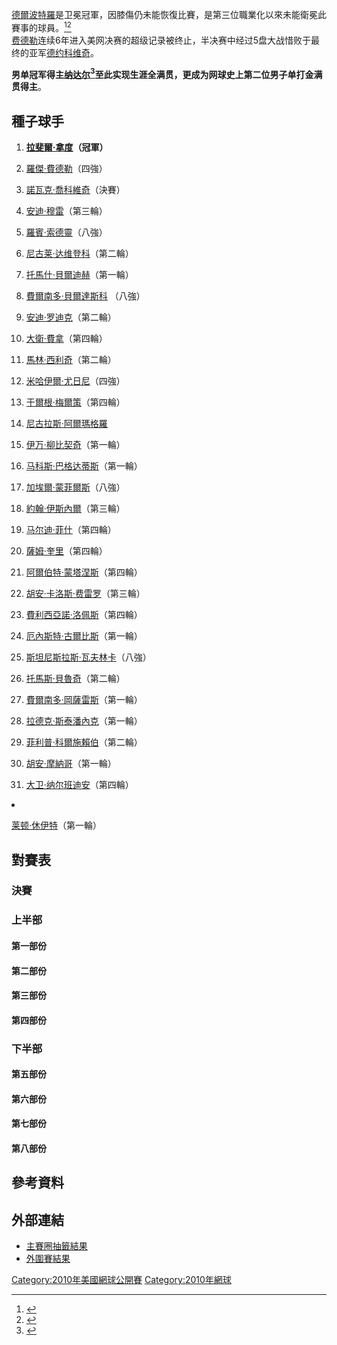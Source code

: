 {{noteTA|G1=tennis}}
{{GrandSlamEvents|2010|美國網球公開賽|
| defchamp = {{flagicon|ARG}} [[胡安·馬丁·德爾波特羅|德尔波特罗]]
| champ = {{flagicon|ESP}} [[拉斐爾·拿度|纳达尔]]
| runner ={{flagicon|SRB}} [[諾瓦克·喬科維奇|德约科维奇]]
| score =6-4、5-7、6-4、6-2
| before_name = 美國網球公開賽男子單打比賽
| after_name  = 美國網球公開賽男子單打比賽
}}
{{main|2010年美國網球公開賽}}

[[胡安·馬丁·德爾波特羅|德爾波特羅]]是卫冕冠軍，因膝傷仍未能恢復比賽，是第三位職業化以來未能衛冕此賽事的球員。<ref>{{cite news|title=Del Potro Unable To Defend US Open Crown|date=2010-08-21|url=http://www.atpworldtour.com/News/Tennis/2010/08/Other/US-Open-del-Potro-Withdraws.aspx|work=atpworldtour.com|accessdate=2010-08-28|archive-date=2014-02-27|archive-url=https://web.archive.org/web/20140227075132/http://www.atpworldtour.com/News/Tennis/2010/08/Other/US-Open-del-Potro-Withdraws.aspx|dead-url=no}}</ref><ref>{{cite news|title=Wrist knocks out Juan Martin del Potro|date=2010-08-21|url=http://sports.espn.go.com/sports/tennis/usopen10/news/story?id=5481812|work=ESPN.com|accessdate=2010-08-23|archive-date=2014-03-01|archive-url=https://web.archive.org/web/20140301082801/http://sports.espn.go.com/sports/tennis/usopen10/news/story?id=5481812|dead-url=no}}</ref><br />

[[费德勒|费德勒]]连续6年进入美网决赛的超级记录被终止，半决赛中经过5盘大战惜败于最终的亚军[[諾瓦克·喬科維奇|德约科维奇]]。

'''男单冠军得主[[拉斐爾·拿度|纳达尔]]<ref>{{Cite web |url=http://www.nytimes.com/2010/09/14/sports/tennis/14tennis.html?ref=rafael_nadal |title=存档副本 |accessdate=2010-09-16 |archive-date=2020-09-26 |archive-url=https://web.archive.org/web/20200926084531/https://www.nytimes.com/2010/09/14/sports/tennis/14tennis.html?ref=rafael_nadal |dead-url=no }}</ref>至此实现生涯全满贯，更成为网球史上第二位男子单打金满贯得主'''。
==種子球手==
{{col-begin}}
{{col-2}}
#{{flagicon|ESP}} '''[[拉斐爾·拿度|拉斐爾·拿度]]（冠軍）'''
#{{flagicon|SUI}} [[羅傑·費德勒|羅傑·費德勒]]（四強）
#{{flagicon|SRB}} [[諾瓦克·喬科維奇|諾瓦克·喬科維奇]]（決賽）
#{{flagicon|GBR}} [[安迪·穆雷|安迪·穆雷]]（第三輪）
#{{flagicon|SWE}} [[羅賓·索德靈|羅賓·索德靈]]（八強）
#{{flagicon|RUS}} [[尼古莱·达维登科|尼古莱·达维登科]]（第二輪）
#{{flagicon|CZE}} [[托馬什·貝爾迪赫|托馬什·貝爾迪赫]]（第一輪）
#{{flagicon|ESP}} [[費爾南多·貝爾達斯科|費爾南多·貝爾達斯科]] （八強）
#{{flagicon|USA}} [[安迪·罗迪克|安迪·罗迪克]]（第二輪）
#{{flagicon|ESP}} [[大衛·費拿|大衛·費拿]]（第四輪）
#{{flagicon|CRO}} [[馬林·西利奇|馬林·西利奇]]（第二輪）
#{{flagicon|RUS}} [[米哈伊爾·尤日尼|米哈伊爾·尤日尼]]（四強）
#{{flagicon|AUT}} [[于爾根·梅爾策|于爾根·梅爾策]]（第四輪）
#{{flagicon|ESP}} [[尼古拉斯·阿爾瑪格羅|尼古拉斯·阿爾瑪格羅]]
#{{flagicon|CRO}} [[伊万·柳比契奇|伊万·柳比契奇]]（第一輪）
#{{flagicon|CYP}} [[马科斯·巴格达蒂斯|马科斯·巴格达蒂斯]]（第一輪）
{{col-2}}
<ol start="17">
<li>{{flagicon|FRA}} [[加埃爾·蒙菲爾斯|加埃爾·蒙菲爾斯]]（八強）
<li>{{flagicon|USA}} [[約翰·伊斯內爾|約翰·伊斯內爾]]（第三輪）
<li>{{flagicon|USA}} [[马尔迪·菲什|马尔迪·菲什]]（第四輪）
<li>{{flagicon|USA}} [[薩姆·奎里|薩姆·奎里]]（第四輪）
<li>{{flagicon|ESP}} [[阿爾伯特·蒙塔涅斯|阿爾伯特·蒙塔涅斯]]（第四輪）
<li>{{flagicon|ESP}} [[胡安·卡洛斯·费雷罗|胡安·卡洛斯·费雷罗]]（第三輪）
<li>{{flagicon|ESP}} [[費利西亞諾·洛佩斯|費利西亞諾·洛佩斯]]（第四輪）
<li>{{flagicon|LAT}} [[厄內斯特·古爾比斯|厄內斯特·古爾比斯]]（第一輪）
<li>{{flagicon|SUI}} [[斯坦尼斯拉斯·瓦夫林卡|斯坦尼斯拉斯·瓦夫林卡]]（八強）
<li>{{flagicon|BRA}} [[托馬斯·貝魯奇|托馬斯·貝魯奇]]（第二輪）
<li>{{flagicon|CHI}} [[費爾南多·岡薩雷斯|費爾南多·岡薩雷斯]]（第一輪）
<li>{{flagicon|CZE}} [[拉德克·斯泰潘內克|拉德克·斯泰潘內克]]（第一輪）
<li>{{flagicon|GER}} [[菲利普·科爾施賴伯|菲利普·科爾施賴伯]]（第二輪）
<li>{{flagicon|ARG}} [[胡安·摩納哥|胡安·摩納哥]]（第一輪）
<li>{{flagicon|ARG}} [[大卫·纳尔班迪安|大卫·纳尔班迪安]]（第四輪）
<li>{{flagicon|AUS}} [[莱顿·休伊特|莱顿·休伊特]]（第一輪）
{{col-end}}

==對賽表==
{{Draw key}}
===決賽===
{{8TeamBracket-Tennis5
| RD1=八強
| RD2=四強
| RD3=決賽

| team-width=175

| RD1-seed1=1
| RD1-team1='''{{flagicon|ESP}} [[拉斐爾·拿度|拉斐爾·拿度]]
| RD1-score1-1='''7
| RD1-score1-2='''6
| RD1-score1-3='''6
| RD1-score1-4= 
| RD1-score1-5= 
| RD1-seed2=8
| RD1-team2={{flagicon|ESP}} [[費爾南多·貝爾達斯科|費爾南多·貝爾達斯科]]
| RD1-score2-1=5
| RD1-score2-2=3
| RD1-score2-3=4
| RD1-score2-4= 
| RD1-score2-5= 

| RD1-seed3=25
| RD1-team3={{flagicon|SUI}} [[斯坦尼斯拉斯·瓦夫林卡|斯坦尼斯拉斯·瓦夫林卡]]
| RD1-score3-1='''6
| RD1-score3-2=6<sup>7</sup>
| RD1-score3-3='''6
| RD1-score3-4=3
| RD1-score3-5=3
| RD1-seed4=12
| RD1-team4='''{{flagicon|RUS}} [[米哈伊爾·尤日尼|米哈伊爾·尤日尼]]
| RD1-score4-1=3
| RD1-score4-2='''7
| RD1-score4-3=3
| RD1-score4-4='''6
| RD1-score4-5='''6

| RD1-seed5=17
| RD1-team5={{flagicon|FRA}} [[加埃爾·蒙菲爾斯|加埃爾·蒙菲爾斯]]
| RD1-score5-1=6<sup>2</sup>
| RD1-score5-2=1
| RD1-score5-3=2
| RD1-score5-4= 
| RD1-score5-5= 
| RD1-seed6=3
| RD1-team6='''{{flagicon|SRB}} [[諾瓦克·喬科維奇|諾瓦克·喬科維奇]]
| RD1-score6-1='''7
| RD1-score6-2='''6
| RD1-score6-3='''6
| RD1-score6-4= 
| RD1-score6-5= 

| RD1-seed7=5
| RD1-team7={{flagicon|SWE}} [[羅賓·索德靈|羅賓·索德靈]] 
| RD1-score7-1=4
| RD1-score7-2=4
| RD1-score7-3=5
| RD1-score7-4= 
| RD1-score7-5= 
| RD1-seed8=2
| RD1-team8='''{{flagicon|SUI}} [[羅傑·費德勒|羅傑·費德勒]]
| RD1-score8-1='''6
| RD1-score8-2='''6
| RD1-score8-3='''7
| RD1-score8-4= 
| RD1-score8-5= 

| RD2-seed1=1
| RD2-team1='''{{flagicon|ESP}} [[拉斐爾·拿度|拉斐爾·拿度]]
| RD2-score1-1='''6
| RD2-score1-2='''6
| RD2-score1-3='''6
| RD2-score1-4= 
| RD2-score1-5= 
| RD2-seed2=12
| RD2-team2={{flagicon|RUS}} [[米哈伊爾·尤日尼|米哈伊爾·尤日尼]]
| RD2-score2-1=2
| RD2-score2-2=3
| RD2-score2-3=4
| RD2-score2-4= 
| RD2-score2-5= 

| RD2-seed3=3
| RD2-team3='''{{flagicon|SRB}} [[諾瓦克·喬科維奇|諾瓦克·喬科維奇]]
| RD2-score3-1=5
| RD2-score3-2='''6
| RD2-score3-3=5
| RD2-score3-4='''6
| RD2-score3-5='''7
| RD2-seed4=2
| RD2-team4={{flagicon|SUI}} [[羅傑·費德勒|羅傑·費德勒]]
| RD2-score4-1='''7
| RD2-score4-2=1
| RD2-score4-3='''7
| RD2-score4-4=2
| RD2-score4-5=5

| RD3-seed1=1
| RD3-team1='''{{flagicon|ESP}} [[拉斐爾·拿度|拉斐爾·拿度]]
| RD3-score1-1='''6
| RD3-score1-2=5
| RD3-score1-3='''6
| RD3-score1-4='''6
| RD3-score1-5= 
| RD3-seed2=3
| RD3-team2={{flagicon|SRB}} [[諾瓦克·喬科維奇|諾瓦克·喬科維奇]]
| RD3-score2-1=4
| RD3-score2-2='''7
| RD3-score2-3=4
| RD3-score2-4=2
| RD3-score2-5= 
}}

===上半部===
====第一部份====
{{16TeamBracket-Compact-Tennis5
| RD1=第一輪
| RD2=第二輪
| RD3=第三輪
| RD4=第四輪

| RD1-seed01=1
| RD1-team01='''{{flagicon|ESP}} [[拉斐爾·拿度|拿度]]
| RD1-score01-1='''7
| RD1-score01-2='''7
| RD1-score01-3='''6
| RD1-score01-4= 
| RD1-score01-5= 
| RD1-seed02= 
| RD1-team02={{flagicon|RUS}} [[泰穆拉茲·加巴什維利|加巴什維利]] 
| RD1-score02-1=6<sup>4</sup>
| RD1-score02-2=6<sup>4</sup>
| RD1-score02-3=3
| RD1-score02-4= 
| RD1-score02-5= 

| RD1-seed03= 
| RD1-team03={{flagicon|ARG}} [[麥斯武·岡薩西斯|M岡薩西斯]] 
| RD1-score03-1=5
| RD1-score03-2=5
| RD1-score03-3=1
| RD1-score03-4= 
| RD1-score03-5= 
| RD1-seed04= 
| RD1-team04='''{{flagicon|UZB}} [[丹尼斯·伊斯托明|伊斯托明]] 
| RD1-score04-1='''7
| RD1-score04-2='''7
| RD1-score04-3='''6
| RD1-score04-4= 
| RD1-score04-5= 

| RD1-seed05= 
| RD1-team05='''{{flagicon|FRA}} [[吉爾·西蒙|西蒙]] 
| RD1-score05-1='''6
| RD1-score05-2='''6
| RD1-score05-3='''6
| RD1-score05-4= 
| RD1-score05-5= 
| RD1-seed06=WC
| RD1-team06={{flagicon|USA}} [[唐納德·楊|楊]] 
| RD1-score06-1=1
| RD1-score06-2=4
| RD1-score06-3=2
| RD1-score06-4= 
| RD1-score06-5= 

| RD1-seed07= 
| RD1-team07={{flagicon|GER}} [[托比亞斯·卡姆克|卡姆克]]
| RD1-score07-1=2
| RD1-score07-2='''6
| RD1-score07-3=2
| RD1-score07-4=4
| RD1-score07-5= 
| RD1-seed08=29
| RD1-team08='''{{flagicon|GER}} [[菲利普·科爾施賴伯|科爾施賴伯]]
| RD1-score08-1='''6
| RD1-score08-2=4
| RD1-score08-3='''6
| RD1-score08-4='''6
| RD1-score08-5= 

| RD1-seed09=23
| RD1-team09='''{{flagicon|ESP}} [[費利西亞諾·洛佩斯|洛佩斯]]
| RD1-score09-1='''6
| RD1-score09-2='''6
| RD1-score09-3='''6
| RD1-seed10= 
| RD1-team10={{flagicon|COL}} [[Santiago_Giraldo|S Giraldo]]
| RD1-score10-1=4
| RD1-score10-2=4
| RD1-score10-3=4
| RD1-score10-4= 
| RD1-score10-5= 

| RD1-seed11= 
| RD1-team11={{flagicon|GER}} [[萊納·舒特勒|舒特勒]]
| RD1-score11-1=3
| RD1-score11-2=3
| RD1-score11-3='''6
| RD1-score11-4='''6
| RD1-score11-5=6<sup>2</sup>
| RD1-seed12=Q
| RD1-team12='''{{flagicon|FRA}} [[Benoît_Paire|B Paire]]
| RD1-score12-1='''6
| RD1-score12-2='''6
| RD1-score12-3=4
| RD1-score12-4=3
| RD1-score12-5='''7

| RD1-seed13= 
| RD1-team13='''{{flagicon|UKR}} [[謝爾蓋·斯坦高夫斯基|斯坦高夫斯基]] 
| RD1-score13-1=6<sup>8</sup>
| RD1-score13-2='''7
| RD1-score13-3='''6
| RD1-score13-4='''6
| RD1-score13-5= 
| RD1-seed14= 
| RD1-team14={{flagicon|AUS}} [[彼德·盧薩克|盧薩克]]
| RD1-score14-1='''7
| RD1-score14-2=5
| RD1-score14-3=4
| RD1-score14-4=2
| RD1-score14-5= 

| RD1-seed15=Q
| RD1-team15='''{{flagicon|USA}} [[賴恩·夏里遜|夏里遜]]
| RD1-score15-1='''6
| RD1-score15-2=6<sup>4</sup>
| RD1-score15-3='''6
| RD1-score15-4='''6
| RD1-score15-5= 
| RD1-seed16=15
| RD1-team16={{flagicon|CRO}} [[伊万·柳比契奇|柳比契奇]]
| RD1-score16-1=3
| RD1-score16-2='''7
| RD1-score16-3=4
| RD1-score16-4=4
| RD1-score16-5= 

| RD2-seed01=1
| RD2-team01='''{{flagicon|ESP}} [[拉斐爾·拿度|拿度]]
| RD2-score01-1='''6
| RD2-score01-2='''7
| RD2-score01-3='''7
| RD2-score01-4= 
| RD2-score01-5= 
| RD2-seed02= 
| RD2-team02={{flagicon|UZB}} [[丹尼斯·伊斯托明|伊斯托明]] 
| RD2-score02-1=2
| RD2-score02-2=6<sup>5</sup>
| RD2-score02-3=5
| RD2-score02-4= 
| RD2-score02-5= 

| RD2-seed03= 
| RD2-team03='''{{flagicon|FRA}} [[吉爾·西蒙|西蒙]] 
| RD2-score03-1=4
| RD2-score03-2='''6
| RD2-score03-3=1
| RD2-score03-4='''6
| RD2-score03-5='''6
| RD2-seed04=29
| RD2-team04={{flagicon|GER}} [[菲利普·科爾施賴伯|科爾施賴伯]]
| RD2-score04-1='''6
| RD2-score04-2=3
| RD2-score04-3='''6
| RD2-score04-4=1
| RD2-score04-5=3

| RD2-seed05=23
| RD2-team05='''{{flagicon|ESP}} [[費利西亞諾·洛佩斯|洛佩斯]]
| RD2-score05-1='''6
| RD2-score05-2=6<sup>4</sup>
| RD2-score05-3=5
| RD2-score05-4='''7
| RD2-score05-5='''6
| RD2-seed06=Q 
| RD2-team06={{flagicon|FRA}} [[Benoît_Paire|B Paire]]
| RD2-score06-1=4
| RD2-score06-2='''7
| RD2-score06-3='''7
| RD2-score06-4=6<sup>3</sup>
| RD2-score06-5=2

| RD2-seed07= 
| RD2-team07='''{{flagicon|UKR}} [[謝爾蓋·斯坦高夫斯基|斯坦高夫斯基]] 
| RD2-score07-1='''6
| RD2-score07-2=5
| RD2-score07-3=3
| RD2-score07-4='''6
| RD2-score07-5='''7
| RD2-seed08=Q
| RD2-team08={{flagicon|USA}} [[賴恩·夏里遜|夏里遜]]
| RD2-score08-1=3
| RD2-score08-2='''7
| RD2-score08-3='''6
| RD2-score08-4=3
| RD2-score08-5=6<sup>6</sup>

| RD3-seed01=1
| RD3-team01='''{{flagicon|ESP}} [[拉斐爾·拿度|拿度]]
| RD3-score01-1='''6
| RD3-score01-2='''6
| RD3-score01-3='''6
| RD3-score01-4= 
| RD3-score01-5= 
| RD3-seed02= 
| RD3-team02={{flagicon|FRA}} [[吉爾·西蒙|西蒙]] 
| RD3-score02-1=4
| RD3-score02-2=4
| RD3-score02-3=2
| RD3-score02-4= 
| RD3-score02-5= 

| RD3-seed03=23
| RD3-team03='''{{flagicon|ESP}} [[費利西亞諾·洛佩斯|洛佩斯]]
| RD3-score03-1='''6
| RD3-score03-2=4
| RD3-score03-3= 
| RD3-score03-4= 
| RD3-score03-5= 
| RD3-seed04= 
| RD3-team04={{flagicon|UKR}} [[謝爾蓋·斯坦高夫斯基|斯坦高夫斯基]] 
| RD3-score04-1=3
| RD3-score04-2=0
| RD3-score04-3=r
| RD3-score04-4= 
| RD3-score04-5= 

| RD4-seed01=1
| RD4-team01='''{{flagicon|ESP}} [[拉斐爾·拿度|拿度]]
| RD4-score01-1='''6
| RD4-score01-2='''6
| RD4-score01-3='''6
| RD4-score01-4= 
| RD4-score01-5= 
| RD4-seed02=23
| RD4-team02={{flagicon|ESP}} [[費利西亞諾·洛佩斯|洛佩斯]]
| RD4-score02-1=3
| RD4-score02-2=4
| RD4-score02-3=4
| RD4-score02-4= 
| RD4-score02-5= 
}}

====第二部份====
{{16TeamBracket-Compact-Tennis5
| RD1=第一輪
| RD2=第二輪
| RD3=第三輪
| RD4=第四輪

| RD1-seed01=10
| RD1-team01='''{{flagicon|ESP}} [[大衛·費拿|費拿]] 
| RD1-score01-1='''6
| RD1-score01-2='''6
| RD1-score01-3='''6
| RD1-score01-4= 
| RD1-score01-5= 
| RD1-seed02= 
| RD1-team02={{flagicon|UKR}} [[亞力山大·多爾戈波洛夫|多爾戈波洛夫]]
| RD1-score02-1=2
| RD1-score02-2=2
| RD1-score02-3=3
| RD1-score02-4= 
| RD1-score02-5= 

| RD1-seed03= 
| RD1-team03='''{{flagicon|GER}} [[班傑明·貝克爾|貝克爾]]
| RD1-score03-1='''7
| RD1-score03-2='''7
| RD1-score03-3='''6
| RD1-score03-4= 
| RD1-score03-5= 
| RD1-seed04= 
| RD1-team04={{flagicon|GER}} [[丹尼爾·布蘭德斯|布蘭德斯]]
| RD1-score04-1=6<sup>1</sup>
| RD1-score04-2=6<sup>5</sup>
| RD1-score04-3=4
| RD1-score04-4= 
| RD1-score04-5= 

| RD1-seed05= 
| RD1-team05={{flagicon|FIN}} [[亞爾科·涅米寧|涅米寧]]
| RD1-score05-1=6<sup>1</sup>
| RD1-score05-2=4
| RD1-score05-3=3
| RD1-score05-4= 
| RD1-score05-5= 
| RD1-seed06= 
| RD1-team06='''{{flagicon|ESP}} [[丹尼爾·吉梅諾-特拉維爾|吉梅諾-特拉維爾]] 
| RD1-score06-1='''7
| RD1-score06-2='''6
| RD1-score06-3='''6
| RD1-score06-4= 
| RD1-score06-5= 

| RD1-seed07= 
| RD1-team07='''{{flagicon|FRA}} [[熱雷米·夏爾迪|夏爾迪]] 
| RD1-score07-1='''6
| RD1-score07-2='''7
| RD1-score07-3='''6
| RD1-score07-4= 
| RD1-score07-5= 
| RD1-seed08=24
| RD1-team08={{flagicon|LAT}} [[厄內斯特·古爾比斯|古爾比斯]] 
| RD1-score08-1=2
| RD1-score08-2=6<sup>1</sup>
| RD1-score08-3=4
| RD1-score08-4= 
| RD1-score08-5= 

| RD1-seed09=31
| RD1-team09='''{{flagicon|ARG}} [[大卫·纳尔班迪安|纳尔班迪安]]
| RD1-score09-1='''7
| RD1-score09-2=3
| RD1-score09-3='''6
| RD1-score09-4=6<sup>6</sup>
| RD1-score09-5='''6
| RD1-seed10=Q
| RD1-team10={{flagicon|RSA}} [[Rik_de_Voest|R de Voest]]
| RD1-score10-1=6<sup>4</sup>
| RD1-score10-2='''6
| RD1-score10-3=4
| RD1-score10-4='''7
| RD1-score10-5=4

| RD1-seed11= 
| RD1-team11='''{{flagicon|FRA}} [[弗洛朗·塞拉|塞拉]]
| RD1-score11-1='''7
| RD1-score11-2='''6
| RD1-score11-3='''6
| RD1-score11-4= 
| RD1-score11-5= 
| RD1-seed12= 
| RD1-team12={{flagicon|GER}} [[佛羅里恩·梅爾|梅爾]]
| RD1-score12-1=5
| RD1-score12-2=2
| RD1-score12-3=0
| RD1-score12-4= 
| RD1-score12-5= 

| RD1-seed13= 
| RD1-team13={{flagicon|ESP}} [[Pere_Riba|P Riba]] 
| RD1-score13-1='''6
| RD1-score13-2=1
| RD1-score13-3=4
| RD1-score13-4='''6
| RD1-score13-5=6<sup>1</sup>
| RD1-seed14=Q
| RD1-team14='''{{flagicon|FRA}} [[Adrian_Mannarino|A Mannarino]]
| RD1-score14-1=3
| RD1-score14-2='''6
| RD1-score14-3='''6
| RD1-score14-4=4
| RD1-score14-5='''7

| RD1-seed15= 
| RD1-team15={{flagicon|ITA}} [[法比奧·福尼尼|福尼尼]] 
| RD1-score15-1='''6
| RD1-score15-2=5
| RD1-score15-3=1
| RD1-score15-4='''6
| RD1-score15-5=3
| RD1-seed16=8
| RD1-team16='''{{flagicon|ESP}} [[費爾南多·貝爾達斯科|貝爾達斯科]] 
| RD1-score16-1=1
| RD1-score16-2='''7
| RD1-score16-3='''6
| RD1-score16-4=4
| RD1-score16-5='''6

| RD2-seed01=10
| RD2-team01='''{{flagicon|ESP}} [[大衛·費拿|費拿]] 
| RD2-score01-1='''6
| RD2-score01-2='''6
| RD2-score01-3='''6
| RD2-score01-4= 
| RD2-score01-5= 
| RD2-seed02= 
| RD2-team02={{flagicon|GER}} [[班傑明·貝克爾|貝克爾]]
| RD2-score02-1=3
| RD2-score02-2=4
| RD2-score02-3=4
| RD2-score02-4= 
| RD2-score02-5= 

| RD2-seed03= 
| RD2-team03='''{{flagicon|ESP}} [[丹尼爾·吉梅諾-特拉維爾|吉梅諾-特拉維爾]] 
| RD2-score03-1=4
| RD2-score03-2='''6
| RD2-score03-3='''6
| RD2-score03-4='''7
| RD2-score03-5= 
| RD2-seed04= 
| RD2-team04={{flagicon|FRA}} [[熱雷米·夏爾迪|夏爾迪]] 
| RD2-score04-1='''6
| RD2-score04-2=2
| RD2-score04-3=0
| RD2-score04-4=6<sup>7</sup>
| RD2-score04-5= 

| RD2-seed05=31
| RD2-team05='''{{flagicon|ARG}} [[大卫·纳尔班迪安|纳尔班迪安]]
| RD2-score05-1='''7
| RD2-score05-2='''6
| RD2-score05-3='''6
| RD2-score05-4= 
| RD2-score05-5= 
| RD2-seed06=  
| RD2-team06={{flagicon|FRA}} [[弗洛朗·塞拉|塞拉]]
| RD2-score06-1=5
| RD2-score06-2=4
| RD2-score06-3=2
| RD2-score06-4= 
| RD2-score06-5= 

| RD2-seed07=Q
| RD2-team07={{flagicon|FRA}} [[Adrian_Mannarino|A Mannarino]]
| RD2-score07-1=1
| RD2-score07-2=2
| RD2-score07-3=2
| RD2-score07-4=
| RD2-score07-5= 
| RD2-seed08=8
| RD2-team08='''{{flagicon|ESP}} [[費爾南多·貝爾達斯科|貝爾達斯科]] 
| RD2-score08-1='''6
| RD2-score08-2='''6
| RD2-score08-3='''6
| RD2-score08-4=
| RD2-score08-5= 

| RD3-seed01=10
| RD3-team01='''{{flagicon|ESP}} [[大衛·費拿|費拿]] 
| RD3-score01-1='''7
| RD3-score01-2='''6
| RD3-score01-3='''6
| RD3-score01-4= 
| RD3-score01-5= 
| RD3-seed02= 
| RD3-team02={{flagicon|ESP}} [[丹尼爾·吉梅諾-特拉維爾|吉梅諾-特拉維爾]] 
| RD3-score02-1=6<sup>2</sup>
| RD3-score02-2=2
| RD3-score02-3=2
| RD3-score02-4= 
| RD3-score02-5= 

| RD3-seed03=31
| RD3-team03={{flagicon|ARG}} [[大卫·纳尔班迪安|纳尔班迪安]]
| RD3-score03-1=2
| RD3-score03-2='''6
| RD3-score03-3=3
| RD3-score03-4=2
| RD3-score03-5= 
| RD3-seed04=8
| RD3-team04='''{{flagicon|ESP}} [[費爾南多·貝爾達斯科|貝爾達斯科]] 
| RD3-score04-1='''6
| RD3-score04-2=2
| RD3-score04-3='''6
| RD3-score04-4='''6
| RD3-score04-5= 

| RD4-seed01=10
| RD4-team01={{flagicon|ESP}} [[大衛·費拿|費拿]] 
| RD4-score01-1='''7
| RD4-score01-2='''7
| RD4-score01-3=3
| RD4-score01-4=3
| RD4-score01-5=6<sup>4</sup>
| RD4-seed02=8
| RD4-team02='''{{flagicon|ESP}} [[費爾南多·貝爾達斯科|貝爾達斯科]] 
| RD4-score02-1=6<sup>5</sup>
| RD4-score02-2=6<sup>8</sup>
| RD4-score02-3='''6
| RD4-score02-4='''6
| RD4-score02-5='''7
}}

====第三部份====
{{16TeamBracket-Compact-Tennis5
| RD1=第一輪
| RD2=第二輪
| RD3=第三輪
| RD4=第四輪

| RD1-seed01=4
| RD1-team01='''{{flagicon|GBR}} [[安迪·穆雷|穆雷]] 
| RD1-score01-1='''6
| RD1-score01-2='''6
| RD1-score01-3='''6
| RD1-score01-4= 
| RD1-score01-5= 
| RD1-seed02= 
| RD1-team02={{flagicon|SVK}} [[Lukáš_Lacko|L Lacko]]
| RD1-score02-1=3
| RD1-score02-2=2
| RD1-score02-3=2
| RD1-score02-4= 
| RD1-score02-5= 

| RD1-seed03= 
| RD1-team03={{Nowrap|{{flagicon|ESP}} [[魯本·拉米雷斯·伊達爾戈|拉米雷斯·伊達爾戈]]}}
| RD1-score03-1=4
| RD1-score03-2=6<sup>6</sup>
| RD1-score03-3=5
| RD1-score03-4= 
| RD1-score03-5= 
| RD1-seed04= 
| RD1-team04='''{{flagicon|JAM}} [[德斯汀·布朗_(網球運動員)|布朗]] 
| RD1-score04-1='''6
| RD1-score04-2='''7
| RD1-score04-3='''7
| RD1-score04-4= 
| RD1-score04-5= 

| RD1-seed05= 
| RD1-team05='''{{flagicon|ARG}} [[胡安·伊格納西奧·切拉|切拉]] 
| RD1-score05-1='''6
| RD1-score05-2=4
| RD1-score05-3='''6
| RD1-score05-4='''6
| RD1-score05-5= 
| RD1-seed06= 
| RD1-team06={{flagicon|TPE}} [[盧彥勛|盧]] 
| RD1-score06-1=4
| RD1-score06-2='''6
| RD1-score06-3=2
| RD1-score06-4=3
| RD1-score06-5= 

| RD1-seed07= 
| RD1-team07={{flagicon|KAZ}} [[米哈伊爾·庫庫什金|庫庫什金]] 
| RD1-score07-1=3
| RD1-score07-2=2
| RD1-score07-3=2
| RD1-score07-4= 
| RD1-score07-5= 
| RD1-seed08=25
| RD1-team08='''{{flagicon|SUI}} [[斯坦尼斯拉斯·瓦夫林卡|瓦夫林卡]]
| RD1-score08-1='''6
| RD1-score08-2='''6
| RD1-score08-3='''6
| RD1-score08-4= 
| RD1-score08-5= 

| RD1-seed09=20
| RD1-team09='''{{flagicon|USA}} [[薩姆·奎里|奎里]] 
| RD1-score09-1='''6
| RD1-score09-2=4
| RD1-score09-3='''7
| RD1-score09-4='''6
| RD1-score09-5= 
| RD1-seed10=WC
| RD1-team10={{flagicon|USA}} [[Bradley_Klahn|B Klahn]] 
| RD1-score10-1=3
| RD1-score10-2='''6
| RD1-score10-3=5
| RD1-score10-4=4
| RD1-score10-5= 

| RD1-seed11= 
| RD1-team11='''{{flagicon|ESP}} [[Marcel_Granollers|M Granollers]] 
| RD1-score11-1=2
| RD1-score11-2=5
| RD1-score11-3='''6
| RD1-score11-4='''6
| RD1-score11-5='''6
| RD1-seed12= 
| RD1-team12={{flagicon|ITA}} [[安德烈亞斯·塞皮|塞皮]]
| RD1-score12-1='''6
| RD1-score12-2='''7
| RD1-score12-3=3
| RD1-score12-4=2
| RD1-score12-5=3

| RD1-seed13= 
| RD1-team13='''{{flagicon|ESP}} [[吉列爾莫·加西亞·洛佩斯|加西亞·洛佩斯]] 
| RD1-score13-1='''6
| RD1-score13-2='''6
| RD1-score13-3='''7
| RD1-score13-4= 
| RD1-score13-5= 
| RD1-seed14= 
| RD1-team14={{flagicon|POL}} [[盧卡斯·古博特|古博特]]
| RD1-score14-1=3
| RD1-score14-2=2
| RD1-score14-3=6<sup>4</sup>
| RD1-score14-4= 
| RD1-score14-5= 

| RD1-seed15= 
| RD1-team15={{flagicon|ITA}} [[波蒂托·斯塔拉切|斯塔拉切]]
| RD1-score15-1='''6
| RD1-score15-2=4
| RD1-score15-3=4
| RD1-score15-4=6<sup>5</sup>
| RD1-score15-5= 
| RD1-seed16=14
| RD1-team16='''{{flagicon|ESP}} [[尼古拉斯·阿爾瑪格羅|阿爾瑪格羅]]
| RD1-score16-1=4
| RD1-score16-2='''6
| RD1-score16-3='''6
| RD1-score16-4='''7
| RD1-score16-5= 

| RD2-seed01=4
| RD2-team01='''{{flagicon|GBR}} [[安迪·穆雷|穆雷]] 
| RD2-score01-1='''7
| RD2-score01-2='''6
| RD2-score01-3='''6
| RD2-score01-4= 
| RD2-score01-5= 
| RD2-seed02= 
| RD2-team02={{flagicon|JAM}} [[德斯汀·布朗_(網球運動員)|布朗]] 
| RD2-score02-1=5
| RD2-score02-2=3
| RD2-score02-3=0
| RD2-score02-4= 
| RD2-score02-5= 

| RD2-seed03= 
| RD2-team03={{flagicon|ARG}} [[胡安·伊格納西奧·切拉|切拉]] 
| RD2-score03-1=5
| RD2-score03-2=3
| RD2-score03-3=4
| RD2-score03-4= 
| RD2-score03-5= 
| RD2-seed04=25
| RD2-team04='''{{flagicon|SUI}} [[斯坦尼斯拉斯·瓦夫林卡|瓦夫林卡]]
| RD2-score04-1='''7
| RD2-score04-2='''6
| RD2-score04-3='''6
| RD2-score04-4= 
| RD2-score04-5= 

| RD2-seed05=20
| RD2-team05='''{{flagicon|USA}} [[薩姆·奎里|奎里]] 
| RD2-score05-1='''6
| RD2-score05-2='''6
| RD2-score05-3='''6
| RD2-score05-4= 
| RD2-score05-5= 
| RD2-seed06=  
| RD2-team06={{flagicon|ESP}} [[Marcel_Granollers|M Granollers]] 
| RD2-score06-1=2
| RD2-score06-2=3
| RD2-score06-3=4
| RD2-score06-4= 
| RD2-score06-5= 

| RD2-seed07= 
| RD2-team07={{flagicon|ESP}} [[吉列爾莫·加西亞·洛佩斯|加西亞·洛佩斯]] 
| RD2-score07-1=3
| RD2-score07-2=6<sup>5</sup>
| RD2-score07-3='''6
| RD2-score07-4=6<sup>4</sup>
| RD2-score07-5= 
| RD2-seed08=14
| RD2-team08='''{{flagicon|ESP}} [[尼古拉斯·阿爾瑪格羅|阿爾瑪格羅]]
| RD2-score08-1='''6
| RD2-score08-2='''7
| RD2-score08-3=4
| RD2-score08-4='''7
| RD2-score08-5= 

| RD3-seed01=4
| RD3-team01={{flagicon|GBR}} [[安迪·穆雷|穆雷]] 
| RD3-score01-1='''7
| RD3-score01-2=6<sup>4</sup>
| RD3-score01-3=3
| RD3-score01-4=3
| RD3-score01-5= 
| RD3-seed02=25
| RD3-team02='''{{flagicon|SUI}} [[斯坦尼斯拉斯·瓦夫林卡|瓦夫林卡]]
| RD3-score02-1=6<sup>3</sup>
| RD3-score02-2='''7
| RD3-score02-3='''6
| RD3-score02-4='''6
| RD3-score02-5= 

| RD3-seed03=20
| RD3-team03='''{{flagicon|USA}} [[薩姆·奎里|奎里]] 
| RD3-score03-1='''6
| RD3-score03-2='''6
| RD3-score03-3='''6
| RD3-score03-4= 
| RD3-score03-5= 
| RD3-seed04=14
| RD3-team04={{flagicon|ESP}} [[尼古拉斯·阿爾瑪格羅|阿爾瑪格羅]]
| RD3-score04-1=3
| RD3-score04-2=4
| RD3-score04-3=4
| RD3-score04-4= 
| RD3-score04-5= 

| RD4-seed01=25
| RD4-team01='''{{flagicon|SUI}} [[斯坦尼斯拉斯·瓦夫林卡|瓦夫林卡]]
| RD4-score01-1='''7
| RD4-score01-2=6<sup>5</sup>
| RD4-score01-3='''7
| RD4-score01-4=4
| RD4-score01-5='''6
| RD4-seed02=20
| RD4-team02={{flagicon|USA}} [[薩姆·奎里|奎里]] 
| RD4-score02-1=6<sup>9</sup>
| RD4-score02-2='''7
| RD4-score02-3=5
| RD4-score02-4='''6
| RD4-score02-5=4
}}

====第四部份====
{{16TeamBracket-Compact-Tennis5
| RD1=第一輪
| RD2=第二輪
| RD3=第三輪
| RD4=第四輪

| RD1-seed01=12
| RD1-team01='''{{flagicon|RUS}} [[米哈伊爾·尤日尼|尤日尼]]
| RD1-score01-1='''6
| RD1-score01-2='''6
| RD1-score01-3='''6
| RD1-score01-4= 
| RD1-score01-5= 
| RD1-seed02= 
| RD1-team02={{flagicon|KAZ}} [[安德烈·戈盧別夫|戈盧別夫]] 
| RD1-score02-1=2
| RD1-score02-2=3
| RD1-score02-3=3
| RD1-score02-4= 
| RD1-score02-5= 

| RD1-seed03= 
| RD1-team03='''{{flagicon|ISR}} [[杜迪·塞拉|塞拉]]
| RD1-score03-1='''7
| RD1-score03-2='''7
| RD1-score03-3='''6
| RD1-score03-4= 
| RD1-score03-5= 
| RD1-seed04= 
| RD1-team04={{flagicon|BEL}} [[克薩維埃·馬利斯|馬利斯]] 
| RD1-score04-1=6<sup>1</sup>
| RD1-score04-2=5
| RD1-score04-3=2
| RD1-score04-4= 
| RD1-score04-5= 

| RD1-seed05=WC
| RD1-team05={{flagicon|USA}} [[傑克·索克|索克]] 
| RD1-score05-1=1
| RD1-score05-2=4
| RD1-score05-3='''6
| RD1-score05-4=1
| RD1-score05-5= 
| RD1-seed06= 
| RD1-team06='''{{flagicon|SUI}} [[马尔科·丘迪内利|丘迪内利]] 
| RD1-score06-1='''6
| RD1-score06-2='''6
| RD1-score06-3=1
| RD1-score06-4='''6
| RD1-score06-5= 

| RD1-seed07= 
| RD1-team07={{flagicon|POR}} [[費德歷高·基奧|基奧]] 
| RD1-score07-1=4
| RD1-score07-2=3
| RD1-score07-3=4
| RD1-score07-4= 
| RD1-score07-5= 
| RD1-seed08=18
| RD1-team08='''{{flagicon|USA}} [[約翰·伊斯內爾|伊斯內爾]]
| RD1-score08-1='''6
| RD1-score08-2='''6
| RD1-score08-3='''6
| RD1-score08-4= 
| RD1-score08-5= 

| RD1-seed09=28
| RD1-team09={{flagicon|CZE}} [[拉德克·斯泰潘內克|斯泰潘內克]] 
| RD1-score09-1=4
| RD1-score09-2=2
| RD1-score09-3='''6
| RD1-score09-4=4
| RD1-score09-5= 
| RD1-seed10= 
| RD1-team10='''{{flagicon|FRA}} [[儒利安·貝內托|貝內托]] 
| RD1-score10-1='''6
| RD1-score10-2='''6
| RD1-score10-3=3
| RD1-score10-4='''6
| RD1-score10-5= 

| RD1-seed11= 
| RD1-team11='''{{flagicon|ESP}} [[托米·羅布雷多|羅布雷多]] 
| RD1-score11-1='''6
| RD1-score11-2='''6
| RD1-score11-3='''6
| RD1-score11-4= 
| RD1-score11-5= 
| RD1-seed12=Q
| RD1-team12={{flagicon|CZE}} [[Lukáš_Rosol|Rosol]]
| RD1-score12-1=3
| RD1-score12-2=3
| RD1-score12-3=1
| RD1-score12-4= 
| RD1-score12-5= 

| RD1-seed13= 
| RD1-team13='''{{flagicon|ROU}} [[維克托·哈內斯庫|哈內斯庫]] 
| RD1-score13-1='''6
| RD1-score13-2='''6
| RD1-score13-3='''6
| RD1-score13-4= 
| RD1-score13-5= 
| RD1-seed14= 
| RD1-team14={{flagicon|ARG}} [[Carlos_Berlocq|C Berlocq]] 
| RD1-score14-1=2
| RD1-score14-2=4
| RD1-score14-3=3
| RD1-score14-4= 
| RD1-score14-5= 

| RD1-seed15= 
| RD1-team15='''{{flagicon|FRA}} [[米夏埃尔·洛德拉|洛德拉]] 
| RD1-score15-1='''7
| RD1-score15-2='''6
| RD1-score15-3='''6
| RD1-score15-4= 
| RD1-score15-5= 
| RD1-seed16=7
| RD1-team16={{flagicon|CZE}} [[托馬什·貝爾迪赫|貝爾迪赫]] 
| RD1-score16-1=6<sup>3</sup>
| RD1-score16-2=4
| RD1-score16-3=4
| RD1-score16-4= 
| RD1-score16-5= 

| RD2-seed01=12
| RD2-team01='''{{flagicon|RUS}} [[米哈伊爾·尤日尼|尤日尼]]
| RD2-score01-1='''6
| RD2-score01-2='''6
| RD2-score01-3=4
| RD2-score01-4='''6
| RD2-score01-5= 
| RD2-seed02= 
| RD2-team02={{flagicon|ISR}} [[杜迪·塞拉|塞拉]]
| RD2-score02-1=1
| RD2-score02-2=3
| RD2-score02-3='''6
| RD2-score02-4=3
| RD2-score02-5= 

| RD2-seed03= 
| RD2-team03={{flagicon|SUI}} [[马尔科·丘迪内利|丘迪内利]] 
| RD2-score03-1=3
| RD2-score03-2=6<sup>7</sup>
| RD2-score03-3='''6
| RD2-score03-4=4
| RD2-score03-5= 
| RD2-seed04=18
| RD2-team04='''{{flagicon|USA}} [[約翰·伊斯內爾|伊斯內爾]]
| RD2-score04-1='''6
| RD2-score04-2=3
| RD2-score04-3='''7
| RD2-score04-4='''6
| RD2-score04-5= 

| RD2-seed05= 
| RD2-team05={{flagicon|FRA}} [[儒利安·貝內托|貝內托]] 
| RD2-score05-1=4
| RD2-score05-2=6<sup>1</sup>
| RD2-score05-3= 
| RD2-score05-4= 
| RD2-score05-5= 
| RD2-seed06=  
| RD2-team06='''{{flagicon|ESP}} [[托米·羅布雷多|羅布雷多]] 
| RD2-score06-1='''6
| RD2-score06-2=6<sup>2</sup>
| RD2-score06-3= 
| RD2-score06-4= 
| RD2-score06-5= 

| RD2-seed07= 
| RD2-team07={{flagicon|ROU}} [[維克托·哈內斯庫|哈內斯庫]] 
| RD2-score07-1=6<sup>2</sup>
| RD2-score07-2=4
| RD2-score07-3=2
| RD2-score07-4= 
| RD2-score07-5= 
| RD2-seed08= 
| RD2-team08='''{{flagicon|FRA}} [[米夏埃尔·洛德拉|洛德拉]] 
| RD2-score08-1='''7
| RD2-score08-2='''6
| RD2-score08-3='''6
| RD2-score08-4= 
| RD2-score08-5= 

| RD3-seed01=12
| RD3-team01='''{{flagicon|RUS}} [[米哈伊爾·尤日尼|尤日尼]]
| RD3-score01-1='''6
| RD3-score01-2=6<sup>7</sup>
| RD3-score01-3='''7
| RD3-score01-4='''6
| RD3-score01-5= 
| RD3-seed02=18
| RD3-team02={{flagicon|USA}} [[約翰·伊斯內爾|伊斯內爾]]
| RD3-score02-1=4
| RD3-score02-2='''7
| RD3-score02-3=6<sup>5</sup>
| RD3-score02-4=4
| RD3-score02-5= 

| RD3-seed03= 
| RD3-team03='''{{flagicon|ESP}} [[托米·羅布雷多|羅布雷多]]
| RD3-score03-1=3
| RD3-score03-2='''7
| RD3-score03-3='''6
| RD3-score03-4=2
| RD3-score03-5= 
| RD3-seed04= 
| RD3-team04={{flagicon|FRA}} [[米夏埃尔·洛德拉|洛德拉]] 
| RD3-score04-1='''6
| RD3-score04-2=6<sup>6</sup>
| RD3-score04-3=4
| RD3-score04-4=1
| RD3-score04-5= 

| RD4-seed01=12
| RD4-team01='''{{flagicon|RUS}} [[米哈伊爾·尤日尼|尤日尼]]
| RD4-score01-1='''7
| RD4-score01-2='''6
| RD4-score01-3=4
| RD4-score01-4='''6
| RD4-score01-5= 
| RD4-seed02= 
| RD4-team02={{flagicon|ESP}} [[托米·羅布雷多|羅布雷多]]
| RD4-score02-1=5
| RD4-score02-2=2
| RD4-score02-3='''6
| RD4-score02-4=4
| RD4-score02-5= 
}}

===下半部===
====第五部份====
{{16TeamBracket-Compact-Tennis5
| RD1=第一輪
| RD2=第二輪
| RD3=第三輪
| RD4=第四輪

| RD1-seed01=6
| RD1-team01='''{{flagicon|RUS}} [[尼古莱·达维登科|达维登科]] 
| RD1-score01-1='''6
| RD1-score01-2='''6
| RD1-score01-3='''6
| RD1-score01-4= 
| RD1-score01-5= 
| RD1-seed02= 
| RD1-team02={{flagicon|USA}} [[麥可·羅素|羅素]] 
| RD1-score02-1=4
| RD1-score02-2=1
| RD1-score02-3=3
| RD1-score02-4= 
| RD1-score02-5= 

| RD1-seed03= 
| RD1-team03={{flagicon|GER}} [[西蒙·格鲁尔|格鲁尔]] 
| RD1-score03-1=3
| RD1-score03-2=4
| RD1-score03-3=2
| RD1-score03-4= 
| RD1-score03-5= 
| RD1-seed04= 
| RD1-team04='''{{flagicon|FRA}} [[里夏爾·加斯凱|加斯凱]] 
| RD1-score04-1='''6
| RD1-score04-2='''6
| RD1-score04-3='''6
| RD1-score04-4= 
| RD1-score04-5= 

| RD1-seed05= 
| RD1-team05='''{{flagicon|RSA}} [[凱文·安德森|安德森]]
| RD1-score05-1='''6
| RD1-score05-2='''6
| RD1-score05-3='''6
| RD1-score05-4= 
| RD1-score05-5= 
| RD1-seed06= 
| RD1-team06={{flagicon|IND}} [[Somdev_Devvarman|S Devvarman]]
| RD1-score06-1=3
| RD1-score06-2=4
| RD1-score06-3=3
| RD1-score06-4= 
| RD1-score06-5= 

| RD1-seed07=WC
| RD1-team07={{flagicon|USA}} [[Tim_Smyczek|T Smyczek]]
| RD1-score07-1=3
| RD1-score07-2=5
| RD1-score07-3=6<sup>6</sup>
| RD1-score07-4= 
| RD1-score07-5= 
| RD1-seed08=26
| RD1-team08='''{{flagicon|BRA}} [[托馬斯·貝魯奇|貝魯奇]]
| RD1-score08-1='''6
| RD1-score08-2='''7
| RD1-score08-3='''7
| RD1-score08-4= 
| RD1-score08-5= 

| RD1-seed09=17
| RD1-team09='''{{flagicon|FRA}} [[加埃爾·蒙菲爾斯|蒙菲爾斯]]
| RD1-score09-1=3
| RD1-score09-2='''6
| RD1-score09-3='''6
| RD1-score09-4=6<sup>5</sup>
| RD1-score09-5='''6
| RD1-seed10=Q
| RD1-team10={{flagicon|USA}} [[罗伯特·肯德里克|肯德里克]]
| RD1-score10-1='''6
| RD1-score10-2=3
| RD1-score10-3=4
| RD1-score10-4='''7
| RD1-score10-5=4

| RD1-seed11= 
| RD1-team11='''{{flagicon|RUS}} [[伊戈爾·安德烈耶夫|安德烈耶夫]] 
| RD1-score11-1='''6
| RD1-score11-2=4
| RD1-score11-3='''7
| RD1-score11-4='''6
| RD1-score11-5= 
| RD1-seed12= 
| RD1-team12={{flagicon|ARG}} [[霍拉西奥·泽巴洛斯|泽巴洛斯]] 
| RD1-score12-1=3
| RD1-score12-2='''6
| RD1-score12-3=6<sup>4</sup>
| RD1-score12-4=3
| RD1-score12-5= 

| RD1-seed13= 
| RD1-team13='''{{flagicon|SRB}} [[揚科·蒂普薩雷維奇|蒂普薩雷維奇]] 
| RD1-score13-1=4
| RD1-score13-2='''7
| RD1-score13-3='''7
| RD1-score13-4='''6
| RD1-score13-5= 
| RD1-seed14= 
| RD1-team14={{flagicon|BEL}} [[奧利維埃·羅庫斯|羅庫斯]] 
| RD1-score14-1='''6
| RD1-score14-2=5
| RD1-score14-3=6<sup>0</sup>
| RD1-score14-4=2
| RD1-score14-5= 

| RD1-seed15= 
| RD1-team15={{flagicon|FRA}} [[斯特凡·罗伯特|罗伯特]] 
| RD1-score15-1=3
| RD1-score15-2=2
| RD1-score15-3=2
| RD1-score15-4= 
| RD1-score15-5= 
| RD1-seed16=9
| RD1-team16='''{{flagicon|USA}} [[安迪·罗迪克|罗迪克]] 
| RD1-score16-1='''6
| RD1-score16-2='''6
| RD1-score16-3='''6
| RD1-score16-4= 
| RD1-score16-5= 

| RD2-seed01=6
| RD2-team01={{flagicon|RUS}} [[尼古莱·达维登科|达维登科]] 
| RD2-score01-1=3
| RD2-score01-2=4
| RD2-score01-3=2
| RD2-score01-4= 
| RD2-score01-5= 
| RD2-seed02= 
| RD2-team02='''{{flagicon|FRA}} [[里夏爾·加斯凱|加斯凱]] 
| RD2-score02-1='''6
| RD2-score02-2='''6
| RD2-score02-3='''6
| RD2-score02-4= 
| RD2-score02-5= 

| RD2-seed03= 
| RD2-team03='''{{flagicon|RSA}} [[凱文·安德森|安德森]]
| RD2-score03-1=6<sup>4</sup>
| RD2-score03-2='''6
| RD2-score03-3=5
| RD2-score03-4='''6
| RD2-score03-5='''7
| RD2-seed04=26
| RD2-team04={{flagicon|BRA}} [[托馬斯·貝魯奇|貝魯奇]]
| RD2-score04-1='''7
| RD2-score04-2=4
| RD2-score04-3='''7
| RD2-score04-4=4
| RD2-score04-5=6<sup>2</sup>

| RD2-seed05=17
| RD2-team05='''{{flagicon|FRA}} [[加埃爾·蒙菲爾斯|蒙菲爾斯]]
| RD2-score05-1='''6
| RD2-score05-2='''6
| RD2-score05-3='''6
| RD2-score05-4= 
| RD2-score05-5= 
| RD2-seed06=  
| RD2-team06={{flagicon|RUS}} [[伊戈爾·安德烈耶夫|安德烈耶夫]] 
| RD2-score06-1=3
| RD2-score06-2=4
| RD2-score06-3=3
| RD2-score06-4= 
| RD2-score06-5= 

| RD2-seed07= 
| RD2-team07='''{{flagicon|SRB}} [[揚科·蒂普薩雷維奇|蒂普薩雷維奇]] 
| RD2-score07-1=3
| RD2-score07-2='''7
| RD2-score07-3='''6
| RD2-score07-4='''7
| RD2-score07-5= 
| RD2-seed08=9
| RD2-team08={{flagicon|USA}} [[安迪·罗迪克|罗迪克]] 
| RD2-score08-1='''6
| RD2-score08-2=5
| RD2-score08-3=3
| RD2-score08-4=6<sup>4</sup>
| RD2-score08-5= 

| RD3-seed01= 
| RD3-team01='''{{flagicon|FRA}} [[里夏爾·加斯凱|加斯凱]] 
| RD3-score01-1='''6
| RD3-score01-2='''7
| RD3-score01-3='''7
| RD3-score01-4= 
| RD3-score01-5= 
| RD3-seed02= 
| RD3-team02={{flagicon|RSA}} [[凱文·安德森|安德森]]
| RD3-score02-1=4
| RD3-score02-2=6<sup>3</sup>
| RD3-score02-3=5
| RD3-score02-4= 
| RD3-score02-5= 

| RD3-seed03=17
| RD3-team03='''{{flagicon|FRA}} [[加埃爾·蒙菲爾斯|蒙菲爾斯]]
| RD3-score03-1='''7
| RD3-score03-2=6<sup>4</sup>
| RD3-score03-3='''6
| RD3-score03-4='''6
| RD3-score03-5= 
| RD3-seed04= 
| RD3-team04={{flagicon|SRB}} [[揚科·蒂普薩雷維奇|蒂普薩雷維奇]] 
| RD3-score04-1=6<sup>4</sup>
| RD3-score04-2='''7
| RD3-score04-3=2
| RD3-score04-4=4
| RD3-score04-5= 

| RD4-seed01= 
| RD4-team01={{flagicon|FRA}} [[里夏爾·加斯凱|加斯凱]] 
| RD4-score01-1=4
| RD4-score01-2=5
| RD4-score01-3=5
| RD4-score01-4= 
| RD4-score01-5= 
| RD4-seed02=17
| RD4-team02={{flagicon|FRA}} [[加埃爾·蒙菲爾斯|蒙菲爾斯]]
| RD4-score02-1='''6
| RD4-score02-2='''7
| RD4-score02-3='''7
}}

====第六部份====
{{16TeamBracket-Compact-Tennis5
| RD1=第一輪
| RD2=第二輪
| RD3=第三輪
| RD4=第四輪

| RD1-seed01=16
| RD1-team01={{flagicon|CYP}} [[马科斯·巴格达蒂斯|巴格达蒂斯]]
| RD1-score01-1=3
| RD1-score01-2='''6
| RD1-score01-3='''6
| RD1-score01-4=4
| RD1-score01-5=5
| RD1-seed02= 
| RD1-team02='''{{flagicon|FRA}} [[阿诺·克莱芒|克莱芒]]
| RD1-score02-1='''6
| RD1-score02-2=2
| RD1-score02-3=1
| RD1-score02-4='''6
| RD1-score02-5='''7

| RD1-seed03= 
| RD1-team03='''{{flagicon|ARG}} [[Eduardo_Schwank|E Schwank]]
| RD1-score03-1='''6
| RD1-score03-2='''7
| RD1-score03-3=4
| RD1-score03-4='''6
| RD1-score03-5= 
| RD1-seed04= 
| RD1-team04={{flagicon|USA}} [[羅比·吉內普里|吉內普里]]
| RD1-score04-1=4
| RD1-score04-2=6<sup>3</sup>
| RD1-score04-3='''6
| RD1-score04-4=3
| RD1-score04-5= 

| RD1-seed05= 
| RD1-team05='''{{flagicon|URU}} [[巴勃羅·奎瓦斯|奎瓦斯]]
| RD1-score05-1='''7
| RD1-score05-2='''6
| RD1-score05-3='''6
| RD1-score05-4= 
| RD1-score05-5= 
| RD1-seed06=Q
| RD1-team06={{flagicon|BRA}} [[祖利奧·施華|施華]]
| RD1-score06-1=6<sup>0</sup>
| RD1-score06-2=1
| RD1-score06-3=2
| RD1-score06-4= 
| RD1-score06-5= 

| RD1-seed07= 
| RD1-team07={{flagicon|CZE}} [[Jan_Hájek_(tennis)|J Hájek]]
| RD1-score07-1=0
| RD1-score07-2='''6
| RD1-score07-3='''6
| RD1-score07-4=0
| RD1-score07-5=1
| RD1-seed08=19
| RD1-team08='''{{flagicon|USA}} [[马尔迪·菲什|菲什]]
| RD1-score08-1='''6
| RD1-score08-2=3
| RD1-score08-3=4
| RD1-score08-4='''6
| RD1-score08-5='''6

| RD1-seed09=30
| RD1-team09={{flagicon|ARG}} [[胡安·摩納哥|摩納哥]]
| RD1-score09-1=2
| RD1-score09-2=6<sup>5</sup>
| RD1-score09-3=3
| RD1-score09-4= 
| RD1-score09-5= 
| RD1-seed10=Q
| RD1-team10='''{{flagicon|CAN}} [[彼德·波蘭斯基|波蘭斯基]]
| RD1-score10-1='''6
| RD1-score10-2='''7
| RD1-score10-3='''6
| RD1-score10-4= 
| RD1-score10-5= 

| RD1-seed11= 
| RD1-team11={{flagicon|BEL}} [[克里斯托夫·弗利根|弗利根]]
| RD1-score11-1=3
| RD1-score11-2=2
| RD1-score11-3=4
| RD1-score11-4= 
| RD1-score11-5= 
| RD1-seed12=WC
| RD1-team12='''{{flagicon|USA}} [[詹姆斯·布雷克|布雷克]]
| RD1-score12-1='''6
| RD1-score12-2='''6
| RD1-score12-3='''6
| RD1-score12-4= 
| RD1-score12-5= 

| RD1-seed13= 
| RD1-team13='''{{flagicon|GER}} [[菲利普·普茲斯內爾|普茲斯內爾]]
| RD1-score13-1='''6
| RD1-score13-2='''6
| RD1-score13-3='''6
| RD1-score13-4= 
| RD1-score13-5= 
| RD1-seed14=Q
| RD1-team14={{flagicon|CZE}} [[Dušan_Lojda|Lojda]]
| RD1-score14-1=3
| RD1-score14-2=1
| RD1-score14-3=1
| RD1-score14-4= 
| RD1-score14-5= 

| RD1-seed15= 
| RD1-team15={{flagicon|SRB}} [[維克托·特羅伊茨基|特羅伊茨基]]
| RD1-score15-1=3
| RD1-score15-2='''6
| RD1-score15-3='''6
| RD1-score15-4=5
| RD1-score15-5=3
| RD1-seed16=3
| RD1-team16='''{{flagicon|SRB}} [[諾瓦克·喬科維奇|喬科維奇]] 
| RD1-score16-1='''6
| RD1-score16-2=3
| RD1-score16-3=2
| RD1-score16-4='''7
| RD1-score16-5='''6

| RD2-seed01= 
| RD2-team01='''{{flagicon|FRA}} [[阿诺·克莱芒|克莱芒]]
| RD2-score01-1='''6
| RD2-score01-2=5
| RD2-score01-3= 
| RD2-score01-4= 
| RD2-score01-5= 
| RD2-seed02= 
| RD2-team02={{flagicon|ARG}} [[Eduardo_Schwank|E Schwank]]
| RD2-score02-1=3
| RD2-score02-2=5
| RD2-score02-3=r
| RD2-score02-4= 
| RD2-score02-5= 

| RD2-seed03= 
| RD2-team03={{flagicon|URU}} [[巴勃羅·奎瓦斯|奎瓦斯]]
| RD2-score03-1=5
| RD2-score03-2=0
| RD2-score03-3=2
| RD2-score03-4= 
| RD2-score03-5= 
| RD2-seed04=19
| RD2-team04='''{{flagicon|USA}} [[马尔迪·菲什|菲什]]
| RD2-score04-1='''7
| RD2-score04-2='''6
| RD2-score04-3='''6
| RD2-score04-4= 
| RD2-score04-5= 

| RD2-seed05=Q
| RD2-team05={{flagicon|CAN}} [[彼德·波蘭斯基|波蘭斯基]]
| RD2-score05-1='''7
| RD2-score05-2=3
| RD2-score05-3=2
| RD2-score05-4=4
| RD2-score05-5= 
| RD2-seed06=WC
| RD2-team06='''{{flagicon|USA}} [[詹姆斯·布雷克|布雷克]]
| RD2-score06-1=6<sup>1</sup>
| RD2-score06-2='''6
| RD2-score06-3='''6
| RD2-score06-4='''6
| RD2-score06-5= 

| RD2-seed07= 
| RD2-team07={{flagicon|GER}} [[菲利普·普茲斯內爾|普茲斯內爾]]
| RD2-score07-1=5
| RD2-score07-2=3
| RD2-score07-3=6<sup>6</sup>
| RD2-score07-4= 
| RD2-score07-5= 
| RD2-seed08=3
| RD2-team08='''{{flagicon|SRB}} [[諾瓦克·喬科維奇|喬科維奇]] 
| RD2-score08-1='''7
| RD2-score08-2='''6
| RD2-score08-3='''7
| RD2-score08-4= 
| RD2-score08-5= 

| RD3-seed01= 
| RD3-team01={{flagicon|FRA}} [[阿诺·克莱芒|克莱芒]]
| RD3-score01-1='''6
| RD3-score01-2=3
| RD3-score01-3=4
| RD3-score01-4='''6
| RD3-score01-5=3
| RD3-seed02=19
| RD3-team02='''{{flagicon|USA}} [[马尔迪·菲什|菲什]]
| RD3-score02-1=4
| RD3-score02-2='''6
| RD3-score02-3='''6
| RD3-score02-4=1
| RD3-score02-5='''6

| RD3-seed03=WC
| RD3-team03={{flagicon|USA}} [[詹姆斯·布雷克|布雷克]]
| RD3-score03-1=1
| RD3-score03-2=6<sup>4</sup>
| RD3-score03-3=3
| RD3-score03-4= 
| RD3-score03-5= 
| RD3-seed04=3
| RD3-team04='''{{flagicon|SRB}} [[諾瓦克·喬科維奇|喬科維奇]]
| RD3-score04-1='''6
| RD3-score04-2='''7
| RD3-score04-3='''6
| RD3-score04-4= 
| RD3-score04-5= 

| RD4-seed01=19
| RD4-team01={{flagicon|USA}} [[马尔迪·菲什|菲什]]
| RD4-score01-1=3
| RD4-score01-2=4
| RD4-score01-3=1
| RD4-score01-4= 
| RD4-score01-5= 
| RD4-seed02=3
| RD4-team02='''{{flagicon|SRB}} [[諾瓦克·喬科維奇|喬科維奇]]
| RD4-score02-1='''6
| RD4-score02-2='''6
| RD4-score02-3='''6
| RD4-score02-4= 
| RD4-score02-5= 
}}

====第七部份====
{{16TeamBracket-Compact-Tennis5
| RD1=第一輪
| RD2=第二輪
| RD3=第三輪
| RD4=第四輪

| RD1-seed01=5
| RD1-team01='''{{flagicon|SWE}} [[羅賓·索德靈|索德靈]] 
| RD1-score01-1='''7
| RD1-score01-2='''6
| RD1-score01-3=6<sup>2</sup>
| RD1-score01-4=5
| RD1-score01-5='''6
| RD1-seed02=Q
| RD1-team02={{flagicon|AUT}} [[Andreas_Haider-Maurer|A Haider-Maurer]]
| RD1-score02-1=5
| RD1-score02-2=3
| RD1-score02-3='''7
| RD1-score02-4='''7
| RD1-score02-5=4

| RD1-seed03= 
| RD1-team03='''{{flagicon|USA}} [[泰勒·丹特|丹特]]
| RD1-score03-1='''6
| RD1-score03-2='''7
| RD1-score03-3='''6
| RD1-score03-4= 
| RD1-score03-5= 
| RD1-seed04= 
| RD1-team04={{flagicon|COL}} [[亞歷杭德羅·法亞|法亞]]
| RD1-score04-1=4
| RD1-score04-2=5
| RD1-score04-3=1
| RD1-score04-4= 
| RD1-score04-5= 

| RD1-seed05= 
| RD1-team05='''{{flagicon|NED}} [[蒂莫·德·巴克|德·巴克]]
| RD1-score05-1='''6
| RD1-score05-2='''7
| RD1-score05-3='''6
| RD1-score05-4= 
| RD1-score05-5= 
| RD1-seed06=Q
| RD1-team06={{flagicon|FRA}} [[馬克·吉克爾|吉克爾]]
| RD1-score06-1=4
| RD1-score06-2=5
| RD1-score06-3=2
| RD1-score06-4= 
| RD1-score06-5= 

| RD1-seed07=Q
| RD1-team07='''{{flagicon|CRO}} [[伊万·多迪格|多迪格]]
| RD1-score07-1=6<sup>2</sup>
| RD1-score07-2='''6
| RD1-score07-3=1
| RD1-score07-4= 
| RD1-score07-5= 
| RD1-seed08=27
| RD1-team08={{flagicon|CHI}} [[費爾南多·岡薩雷斯|岡薩雷斯]]
| RD1-score08-1='''7
| RD1-score08-2=1
| RD1-score08-3=0
| RD1-score08-4=r
| RD1-score08-5= 

| RD1-seed09=21
| RD1-team09='''{{flagicon|ESP}} [[阿爾伯特·蒙塔涅斯|蒙塔涅斯]]
| RD1-score09-1=5
| RD1-score09-2=1
| RD1-score09-3='''7
| RD1-score09-4='''7
| RD1-score09-5='''6
| RD1-seed10= 
| RD1-team10={{flagicon|POL}} [[迈克尔·柏兹西兹尼|柏兹西兹尼]]
| RD1-score10-1='''7
| RD1-score10-2='''5
| RD1-score10-3=5
| RD1-score10-4=6<sup>5</sup>
| RD1-score10-5=0

| RD1-seed11=WC
| RD1-team11='''{{flagicon|AUS}} [[卡斯登·波爾|波爾]]
| RD1-score11-1=6<sup>4</sup>
| RD1-score11-2='''6
| RD1-score11-3='''6
| RD1-score11-4='''6
| RD1-score11-5= 
| RD1-seed12=Q
| RD1-team12={{flagicon|CAN}} [[米洛斯·拉奧歷|米洛斯·拉奧歷]]
| RD1-score12-1='''7
| RD1-score12-2=3
| RD1-score12-3=3
| RD1-score12-4=2
| RD1-score12-5= 

| RD1-seed13=Q
| RD1-team13='''{{flagicon|JPN}} [[錦織圭|錦織]]
| RD1-score13-1='''7
| RD1-score13-2=5
| RD1-score13-3= 
| RD1-score13-4= 
| RD1-score13-5= 
| RD1-seed14= 
| RD1-team14={{flagicon|KAZ}} [[葉甫根尼·科羅廖夫|科羅廖夫]]
| RD1-score14-1=6<sup>0</sup>
| RD1-score14-2=2
| RD1-score14-3=r
| RD1-score14-4= 
| RD1-score14-5= 

| RD1-seed15= 
| RD1-team15={{flagicon|UKR}} [[伊利亞·馬陳科|馬陳科]]
| RD1-score15-1=5
| RD1-score15-2=3
| RD1-score15-3=1
| RD1-score15-4= 
| RD1-score15-5= 
| RD1-seed16=11
| RD1-team16='''{{flagicon|CRO}} [[馬林·西利奇|西利奇]]
| RD1-score16-1='''7
| RD1-score16-2='''6
| RD1-score16-3='''6
| RD1-score16-4= 
| RD1-score16-5= 

| RD2-seed01=5
| RD2-team01='''{{flagicon|SWE}} [[羅賓·索德靈|索德靈]] 
| RD2-score01-1='''6
| RD2-score01-2='''6
| RD2-score01-3='''6
| RD2-score01-4= 
| RD2-score01-5= 
| RD2-seed02= 
| RD2-team02={{flagicon|USA}} [[泰勒·丹特|丹特]]
| RD2-score02-1=2
| RD2-score02-2=2
| RD2-score02-3=4
| RD2-score02-4= 
| RD2-score02-5= 

| RD2-seed03= 
| RD2-team03='''{{flagicon|NED}} [[蒂莫·德·巴克|德·巴克]]
| RD2-score03-1=6<sup>4</sup>
| RD2-score03-2='''6
| RD2-score03-3='''6
| RD2-score03-4=3
| RD2-score03-5= 
| RD2-seed04=Q
| RD2-team04={{flagicon|CRO}} [[伊万·多迪格|多迪格]]
| RD2-score04-1='''7
| RD2-score04-2=2
| RD2-score04-3=3
| RD2-score04-4=2
| RD2-score04-5=r

| RD2-seed05=21
| RD2-team05='''{{flagicon|ESP}} [[阿爾伯特·蒙塔涅斯|蒙塔涅斯]]
| RD2-score05-1='''6
| RD2-score05-2='''6
| RD2-score05-3='''6
| RD2-score05-4= 
| RD2-score05-5= 
| RD2-seed06=WC
| RD2-team06={{flagicon|AUS}} [[卡斯登·波爾|波爾]]
| RD2-score06-1=4
| RD2-score06-2=3
| RD2-score06-3=1
| RD2-score06-4= 
| RD2-score06-5= 

| RD2-seed07=Q
| RD2-team07='''{{flagicon|JPN}} [[錦織圭|錦織]]
| RD2-score07-1=5
| RD2-score07-2='''7
| RD2-score07-3=3
| RD2-score07-4='''7
| RD2-score07-5='''6
| RD2-seed08=11
| RD2-team08={{flagicon|CRO}} [[馬林·西利奇|西利奇]]
| RD2-score08-1='''7
| RD2-score08-2=6<sup>6</sup>
| RD2-score08-3='''6
| RD2-score08-4=6<sup>3</sup>
| RD2-score08-5=1

| RD3-seed01=5
| RD3-team01='''{{flagicon|SWE}} [[羅賓·索德靈|索德靈]] 
| RD3-score01-1='''6
| RD3-score01-2='''6
| RD3-score01-3='''6
| RD3-score01-4= 
| RD3-score01-5= 
| RD3-seed02= 
| RD3-team02={{flagicon|NED}} [[蒂莫·德·巴克|德·巴克]]
| RD3-score02-1=2
| RD3-score02-2=3
| RD3-score02-3=3
| RD3-score02-4= 
| RD3-score02-5= 

| RD3-seed03=21
| RD3-team03='''{{flagicon|ESP}} [[阿爾伯特·蒙塔涅斯|蒙塔涅斯]]
| RD3-score03-1='''6
| RD3-score03-2=2
| RD3-score03-3= 
| RD3-score03-4= 
| RD3-score03-5= 
| RD3-seed04=Q
| RD3-team04={{flagicon|JPN}} [[錦織圭|錦織]]
| RD3-score04-1=2
| RD3-score04-2=1
| RD3-score04-3=r
| RD3-score04-4= 
| RD3-score04-5= 

| RD4-seed01=5
| RD4-team01='''{{flagicon|SWE}} [[羅賓·索德靈|索德靈]] 
| RD4-score01-1=4
| RD4-score01-2='''6
| RD4-score01-3='''6
| RD4-score01-4='''6
| RD4-score01-5= 
| RD4-seed02=21
| RD4-team02={{flagicon|ESP}} [[阿爾伯特·蒙塔涅斯|蒙塔涅斯]]
| RD4-score02-1='''6
| RD4-score02-2=3
| RD4-score02-3=2
| RD4-score02-4=3
| RD4-score02-5= 
}}

====第八部份====
{{16TeamBracket-Compact-Tennis5
| RD1=第一輪
| RD2=第二輪
| RD3=第三輪
| RD4=第四輪

| RD1-seed01=13
| RD1-team01='''{{flagicon|AUT}} [[于爾根·梅爾策|梅爾策]]
| RD1-score01-1='''6
| RD1-score01-2='''6
| RD1-score01-3=3
| RD1-score01-4=4
| RD1-score01-5='''6
| RD1-seed02= 
| RD1-team02={{flagicon|RUS}} [[德米特里·圖爾蘇諾夫|圖爾蘇諾夫]]
| RD1-score02-1=4
| RD1-score02-2=2
| RD1-score02-3='''6
| RD1-score02-4='''6
| RD1-score02-5=2

| RD1-seed03=Q
| RD1-team03='''{{flagicon|LIT}} [[里查達斯·貝蘭基斯|貝蘭基斯]]
| RD1-score03-1='''6
| RD1-score03-2=6<sup>5</sup>
| RD1-score03-3='''6
| RD1-score03-4='''6
| RD1-score03-5= 
| RD1-seed04=WC
| RD1-team04={{flagicon|USA}} [[Ryan_Sweeting|R Sweeting]]
| RD1-score04-1=4
| RD1-score04-2='''7
| RD1-score04-3=3
| RD1-score04-4=2
| RD1-score04-5= 

| RD1-seed05= 
| RD1-team05={{flagicon|GER}} [[比约恩·法乌|法乌]]
| RD1-score05-1=4
| RD1-score05-2=5
| RD1-score05-3='''6
| RD1-score05-4=6<sup>4</sup>
| RD1-score05-5= 
| RD1-seed06= 
| RD1-team06='''{{flagicon|BRA}} [[Ricardo_Mello|R Mello]]
| RD1-score06-1='''6
| RD1-score06-2='''7
| RD1-score06-3=4
| RD1-score06-4='''7
| RD1-score06-5= 

| RD1-seed07=Q
| RD1-team07={{flagicon|SVK}} [[Martin_Kližan|Kližan]]
| RD1-score07-1=1
| RD1-score07-2=3
| RD1-score07-3=0
| RD1-score07-4= 
| RD1-score07-5= 
| RD1-seed08=22
| RD1-team08='''{{flagicon|ESP}} [[胡安·卡洛斯·费雷罗|费雷罗]]
| RD1-score08-1='''6
| RD1-score08-2='''6
| RD1-score08-3='''6
| RD1-score08-4= 
| RD1-score08-5= 

| RD1-seed09=32
| RD1-team09={{flagicon|AUS}} [[莱顿·休伊特|休伊特]]
| RD1-score09-1=3
| RD1-score09-2=4
| RD1-score09-3='''7
| RD1-score09-4='''6
| RD1-score09-5=1
| RD1-seed10= 
| RD1-team10='''{{flagicon|FRA}} [[保羅-亨利·馬蒂厄|馬蒂厄]]
| RD1-score10-1='''6
| RD1-score10-2='''6
| RD1-score10-3=5
| RD1-score10-4=4
| RD1-score10-5='''6

| RD1-seed11= 
| RD1-team11={{flagicon|ARG}} [[Leonardo_Mayer|L Mayer]]
| RD1-score11-1='''6
| RD1-score11-2=6<sup>4</sup>
| RD1-score11-3=6<sup>2</sup>
| RD1-score11-4=1
| RD1-score11-5= 
| RD1-seed12=WC
| RD1-team12='''{{flagicon|FRA}} [[Guillaume_Rufin|G Rufin]]
| RD1-score12-1=2
| RD1-score12-2='''7
| RD1-score12-3='''7
| RD1-score12-4='''6
| RD1-score12-5= 

| RD1-seed13= 
| RD1-team13={{flagicon|GER}} [[米夏埃爾·貝雷爾|貝雷爾]]
| RD1-score13-1=6<sup>3</sup>
| RD1-score13-2=3
| RD1-score13-3=1
| RD1-score13-4= 
| RD1-score13-5= 
| RD1-seed14= 
| RD1-team14='''{{flagicon|GER}} [[安德烈亞斯·貝克|貝克]]
| RD1-score14-1='''7
| RD1-score14-2='''6
| RD1-score14-3='''6
| RD1-score14-4= 
| RD1-score14-5= 

| RD1-seed15= 
| RD1-team15={{flagicon|ARG}} [[布莱恩·达布尔|达布尔]]
| RD1-score15-1=1
| RD1-score15-2=4
| RD1-score15-3=2
| RD1-score15-4= 
| RD1-score15-5= 
| RD1-seed16=2
| RD1-team16='''{{flagicon|SUI}} [[羅傑·費德勒|費德勒]]
| RD1-score16-1='''6
| RD1-score16-2='''6
| RD1-score16-3='''6
| RD1-score16-4= 
| RD1-score16-5= 

| RD2-seed01=13
| RD2-team01='''{{flagicon|AUT}} [[于爾根·梅爾策|梅爾策]]
| RD2-score01-1='''6
| RD2-score01-2=6<sup>4</sup>
| RD2-score01-3='''6
| RD2-score01-4=1
| RD2-score01-5='''7
| RD2-seed02=Q
| RD2-team02={{flagicon|LIT}} [[里查達斯·貝蘭基斯|貝蘭基斯]]
| RD2-score02-1=4
| RD2-score02-2='''7
| RD2-score02-3=3
| RD2-score02-4='''6
| RD2-score02-5=5

| RD2-seed03= 
| RD2-team03={{flagicon|BRA}} [[Ricardo_Mello|R Mello]]
| RD2-score03-1=1
| RD2-score03-2=4
| RD2-score03-3=4
| RD2-score03-4= 
| RD2-score03-5= 
| RD2-seed04=22
| RD2-team04='''{{flagicon|ESP}} [[胡安·卡洛斯·费雷罗|费雷罗]]
| RD2-score04-1='''6
| RD2-score04-2='''6
| RD2-score04-3='''6
| RD2-score04-4= 
| RD2-score04-5= 

| RD2-seed05= 
| RD2-team05='''{{flagicon|FRA}} [[保羅-亨利·馬蒂厄|馬蒂厄]]
| RD2-score05-1='''7
| RD2-score05-2='''6
| RD2-score05-3='''6
| RD2-score05-4= 
| RD2-score05-5= 
| RD2-seed06=WC
| RD2-team06={{flagicon|FRA}} [[Guillaume_Rufin|G Rufin]]
| RD2-score06-1=6<sup>3</sup>
| RD2-score06-2=4
| RD2-score06-3=3
| RD2-score06-4= 
| RD2-score06-5= 

| RD2-seed07= 
| RD2-team07={{flagicon|GER}} [[安德烈亞斯·貝克|貝克]]
| RD2-score07-1=3
| RD2-score07-2=4
| RD2-score07-3=3
| RD2-score07-4= 
| RD2-score07-5= 
| RD2-seed08=2
| RD2-team08='''{{flagicon|SUI}} [[羅傑·費德勒|費德勒]]
| RD2-score08-1='''6
| RD2-score08-2='''6
| RD2-score08-3='''6
| RD2-score08-4= 
| RD2-score08-5= 

| RD3-seed01=13
| RD3-team01='''{{flagicon|AUT}} [[于爾根·梅爾策|梅爾策]]
| RD3-score01-1='''7
| RD3-score01-2='''6
| RD3-score01-3='''6
| RD3-score01-4= 
| RD3-score01-5= 
| RD3-seed02=22
| RD3-team02={{flagicon|ESP}} [[胡安·卡洛斯·费雷罗|费雷罗]]
| RD3-score02-1=5
| RD3-score02-2=3
| RD3-score02-3=1
| RD3-score02-4= 
| RD3-score02-5= 

| RD3-seed03= 
| RD3-team03={{flagicon|FRA}} [[保羅-亨利·馬蒂厄|馬蒂厄]]
| RD3-score03-1=4
| RD3-score03-2=3
| RD3-score03-3=3
| RD3-score03-4= 
| RD3-score03-5= 
| RD3-seed04=2
| RD3-team04='''{{flagicon|SUI}} [[羅傑·費德勒|費德勒]]
| RD3-score04-1='''6
| RD3-score04-2='''6
| RD3-score04-3='''6
| RD3-score04-4= 
| RD3-score04-5= 

| RD4-seed01=13
| RD4-team01={{flagicon|AUT}} [[于爾根·梅爾策|梅爾策]]
| RD4-score01-1=3
| RD4-score01-2=6<sup>4</sup>
| RD4-score01-3=3
| RD4-score01-4= 
| RD4-score01-5= 
| RD4-seed02=2
| RD4-team02='''{{flagicon|SUI}} [[羅傑·費德勒|費德勒]]
| RD4-score02-1='''6
| RD4-score02-2='''7
| RD4-score02-3='''6
| RD4-score02-4= 
| RD4-score02-5= 
}}

==參考資料==
{{reflist}}

==外部連結==
*[https://web.archive.org/web/20080909185352/http://www.usopen.org/en_US/scores/draws/ms/msdraw.pdf 主賽圈抽籤結果]
*[https://web.archive.org/web/20100907190608/http://www.usopen.org/en_US/scores/draws/qs/qsdraw.pdf 外圍賽結果]

[[Category:2010年美國網球公開賽|Category:2010年美國網球公開賽]]
[[Category:2010年網球|Category:2010年網球]]